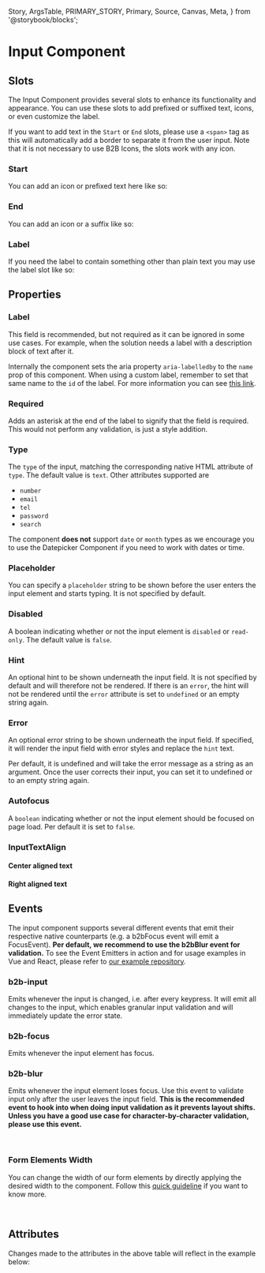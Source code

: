   Story,
  ArgsTable,
  PRIMARY_STORY,
  Primary,
  Source,
  Canvas,
  Meta,
} from '@storybook/blocks';


<Meta of={InputStories} />

# Input Component

<Canvas of={InputStories.AllPropertiesSpecified} sourceState="shown" />

## Slots

The Input Component provides several slots to enhance its functionality and appearance.
You can use these slots to add prefixed or suffixed text, icons, or even customize the label.

If you want to add text in the `Start` or `End` slots, please use a `<span>` tag as this
will automatically add a border to separate it from the user input. Note that it is not necessary to use B2B Icons,
the slots work with any icon.

### Start

You can add an icon or prefixed text here like so:

<Canvas of={InputStories.Prefix} sourceState="shown" />

### End

You can add an icon or a suffix like so:

<Canvas of={InputStories.Suffix} sourceState="shown" />

### Label

If you need the label to contain something other than plain text you may use the label slot like so:

<Canvas of={InputStories.Label} sourceState="shown" />

## Properties

### Label

This field is recommended, but not required as it can be ignored in some use cases. For example, when the solution
needs a label with a description block of text after it.

Internally the component sets the aria property `aria-labelledby` to the `name` prop of this component. When using a
custom label, remember to set that same name to the `id` of the label. For more information you can see [this link](https://developer.mozilla.org/en-US/docs/Web/Accessibility/ARIA/Attributes/aria-labelledby).

### Required

Adds an asterisk at the end of the label to signify that the field is required. This would not perform any
validation, is just a style addition.

### Type

The `type` of the input, matching the corresponding native HTML attribute of `type`. The default value is `text`.
Other attributes supported are

- `number`
- `email`
- `tel`
- `password`
- `search`

The component **does not** support `date` or `month` types as we encourage you to use the Datepicker
Component if you need to work with dates or time.

### Placeholder

You can specify a `placeholder` string to be shown before the user enters the input element and starts typing.
It is not specified by default.

### Disabled

A boolean indicating whether or not the input element is `disabled` or `read-only`. The default value is `false`.

### Hint

An optional hint to be shown underneath the input field. It is not specified by default and will therefore not be rendered.
If there is an `error`, the hint will not be rendered until the `error` attribute is set to `undefined` or an
empty string again.

### Error

An optional error string to be shown underneath the input field. If specified, it will render the input
field with error styles and replace the `hint` text.

Per default, it is undefined and will take the error message as a string as an argument. Once the user
corrects their input, you can set it to undefined or to an empty string again.

### Autofocus

A `boolean` indicating whether or not the input element should be focused on page load.
Per default it is set to `false`.

### InputTextAlign

#### Center aligned text

<Canvas of={InputStories.CenterAligned} sourceState="shown" />

#### Right aligned text

<Canvas of={InputStories.RightAligned} sourceState="shown" />

## Events

The input component supports several different events that emit their respective native counterparts (e.g. a b2bFocus event will emit a FocusEvent).
**Per default, we recommend to use the b2bBlur event for validation.**
To see the Event Emitters in action and for usage examples in Vue and React, please refer to [our example repository](https://github.com/otto-ec/b2b-design-system/tree/beta/examples).

### b2b-input

Emits whenever the input is changed, i.e. after every keypress. It will emit all changes to the input,
which enables granular input validation and will immediately update the error state.

### b2b-focus

Emits whenever the input element has focus.

### b2b-blur

Emits whenever the input element loses focus. Use this event to validate input only after
the user leaves the input field. **This is the recommended event to hook into when doing input validation as it
prevents layout shifts. Unless you have a good use case for character-by-character validation, please use this event.**

<br />

### Form Elements Width

You can change the width of our form elements by directly applying the desired width to the component. Follow
this [quick guideline](?path=/story/guidelines-form-usage--page#form-elements-width) if you want to know more.

<br />

## Attributes

<ArgsTable story={PRIMARY_STORY} />
Changes made to the attributes in the above table will reflect in the example below:
<Primary />
